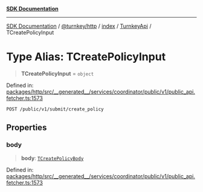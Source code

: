 [**SDK Documentation**](../../../../../../README.mdx)

***

[SDK Documentation](../../../../../../packages.mdx) / [@turnkey/http](../../../../README.mdx) / [index](../../../README.mdx) / [TurnkeyApi](../README.mdx) / TCreatePolicyInput

# Type Alias: TCreatePolicyInput

> **TCreatePolicyInput** = `object`

Defined in: [packages/http/src/\_\_generated\_\_/services/coordinator/public/v1/public\_api.fetcher.ts:1573](https://github.com/tkhq/sdk/blob/078f5423e923fbd1d7fd39440402d7f01d09c3d0/packages/http/src/__generated__/services/coordinator/public/v1/public_api.fetcher.ts#L1573)

`POST /public/v1/submit/create_policy`

## Properties

### body

> **body**: [`TCreatePolicyBody`](TCreatePolicyBody.mdx)

Defined in: [packages/http/src/\_\_generated\_\_/services/coordinator/public/v1/public\_api.fetcher.ts:1573](https://github.com/tkhq/sdk/blob/078f5423e923fbd1d7fd39440402d7f01d09c3d0/packages/http/src/__generated__/services/coordinator/public/v1/public_api.fetcher.ts#L1573)
